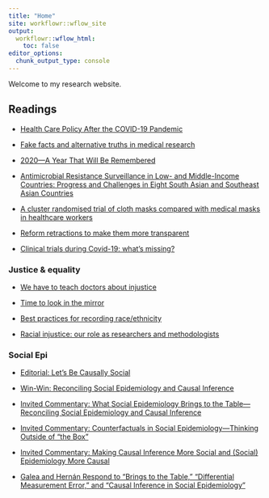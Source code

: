 ```yaml
---
title: "Home"
site: workflowr::wflow_site
output:
  workflowr::wflow_html:
    toc: false
editor_options:
  chunk_output_type: console
---
```


Welcome to my research website.

## Readings

* [Health Care Policy After the COVID-19 Pandemic](https://jamanetwork.com/journals/jama/fullarticle/2767352?guestAccessKey=811e7ce1-2e9f-41f6-8da2-8c7f90c9415e&utm_source=silverchair&utm_medium=email&utm_campaign=article_alert-jama&utm_content=olf&utm_term=061220)

* [Fake facts and alternative truths in medical research](https://www.ncbi.nlm.nih.gov/pmc/articles/PMC5787277/)

* [2020—A Year That Will Be Remembered](https://jamanetwork.com/journals/jama/fullarticle/2767349?guestAccessKey=48680da8-4d27-4cc7-a172-331e063a5071&utm_source=twitter&utm_medium=social_jama&utm_term=3415675221&utm_campaign=article_alert&linkId=90720367)

* [Antimicrobial Resistance Surveillance in Low- and Middle-Income Countries: Progress and Challenges in Eight South Asian and Southeast Asian Countries](https://cmr.asm.org/content/33/3/e00048-19)

* [A cluster randomised trial of cloth masks compared with medical masks in healthcare workers](https://bmjopen.bmj.com/content/5/4/e006577)

* [Reform retractions to make them more transparent](https://www.nature.com/articles/d41586-020-01694-x)  

* [Clinical trials during Covid-19: what’s missing?](https://www.statsci.co.uk/post/clinical-trials-during-covid-19-what-s-missing)

### Justice & equality

* [We have to teach doctors about injustice ](https://blogs.bmj.com/bmj/2020/06/12/we-have-to-teach-doctors-about-injustice/?utm_source=twitter&utm_medium=social&utm_term=hootsuite&utm_content=sme&utm_campaign=usage)

* [Time to look in the mirror](https://science.sciencemag.org/content/368/6496/1161)

* [Best practices for recording race/ethnicity](https://discourse.datamethods.org/t/best-practices-for-recording-race-ethnicity/3431)

* [Racial injustice: our role as researchers and methodologists](https://discourse.datamethods.org/t/racial-injustice-our-role-as-researchers-and-methodologists/3422)

### Social Epi

* [Editorial: Let’s Be Causally Social](https://academic.oup.com/aje/article/189/3/165/5609194)

* [Win-Win: Reconciling Social Epidemiology and Causal Inference](https://academic.oup.com/aje/article/189/3/167/5580308)

* [Invited Commentary: What Social Epidemiology Brings to the Table—Reconciling Social Epidemiology and Causal Inference](https://academic.oup.com/aje/article/189/3/171/5574907)

* [Invited Commentary: Counterfactuals in Social Epidemiology—Thinking Outside of “the Box”](https://academic.oup.com/aje/article/189/3/175/5574906)

* [Invited Commentary: Making Causal Inference More Social and (Social) Epidemiology More Causal](https://academic.oup.com/aje/article/189/3/179/5579818)

* [Galea and Hernán Respond to “Brings to the Table,” “Differential Measurement Error,” and “Causal Inference in Social Epidemiology”](https://academic.oup.com/aje/article/189/3/183/5574908)

